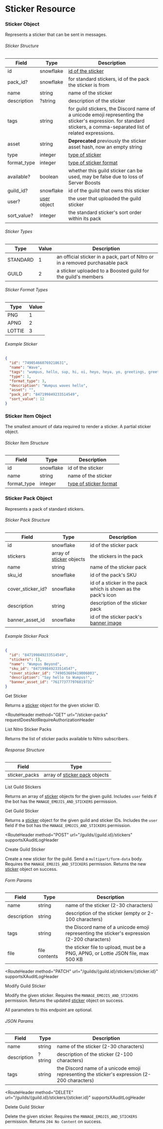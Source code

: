# Sticker Resource

### Sticker Object

Represents a sticker that can be sent in messages.

###### Sticker Structure

| Field       | Type                                       | Description                                                                                                                                                          |
| ----------- | ------------------------------------------ | -------------------------------------------------------------------------------------------------------------------------------------------------------------------- |
| id          | snowflake                                  | [id of the sticker](/reference#image-formatting)                                                                                                                     |
| pack_id?    | snowflake                                  | for standard stickers, id of the pack the sticker is from                                                                                                            |
| name        | string                                     | name of the sticker                                                                                                                                                  |
| description | ?string                                    | description of the sticker                                                                                                                                           |
| tags        | string                                     | for guild stickers, the Discord name of a unicode emoji representing the sticker's expression. for standard stickers, a comma-separated list of related expressions. |
| asset       | string                                     | **Deprecated** previously the sticker asset hash, now an empty string                                                                                                |
| type        | integer                                    | [type of sticker](#sticker-object-sticker-types)                                                                                                                     |
| format_type | integer                                    | [type of sticker format](#sticker-object-sticker-format-types)                                                                                                       |
| available?  | boolean                                    | whether this guild sticker can be used, may be false due to loss of Server Boosts                                                                                    |
| guild_id?   | snowflake                                  | id of the guild that owns this sticker                                                                                                                               |
| user?       | [user](/resources/user#user-object) object | the user that uploaded the guild sticker                                                                                                                             |
| sort_value? | integer                                    | the standard sticker's sort order within its pack                                                                                                                    |

###### Sticker Types

| Type     | Value | Description                                                                   |
| -------- | ----- | ----------------------------------------------------------------------------- |
| STANDARD | 1     | an official sticker in a pack, part of Nitro or in a removed purchasable pack |
| GUILD    | 2     | a sticker uploaded to a Boosted guild for the guild's members                 |

###### Sticker Format Types

| Type   | Value |
| ------ | ----- |
| PNG    | 1     |
| APNG   | 2     |
| LOTTIE | 3     |

###### Example Sticker

```json
{
  "id": "749054660769218631",
  "name": "Wave",
  "tags": "wumpus, hello, sup, hi, oi, heyo, heya, yo, greetings, greet, welcome, wave, :wave, :hello, :hi, :hey, hey, \ud83d\udc4b, \ud83d\udc4b\ud83c\udffb, \ud83d\udc4b\ud83c\udffc, \ud83d\udc4b\ud83c\udffd, \ud83d\udc4b\ud83c\udffe, \ud83d\udc4b\ud83c\udfff, goodbye, bye, see ya, later, laterz, cya",
  "type": 1,
  "format_type": 3,
  "description": "Wumpus waves hello",
  "asset": "",
  "pack_id": "847199849233514549",
  "sort_value": 12
}
```

### Sticker Item Object

The smallest amount of data required to render a sticker. A partial sticker object.

###### Sticker Item Structure

| Field       | Type      | Description                                                    |
| ----------- | --------- | -------------------------------------------------------------- |
| id          | snowflake | id of the sticker                                              |
| name        | string    | name of the sticker                                            |
| format_type | integer   | [type of sticker format](#sticker-object-sticker-format-types) |

### Sticker Pack Object

Represents a pack of standard stickers.

###### Sticker Pack Structure

| Field             | Type                                        | Description                                                          |
| ----------------- | ------------------------------------------- | -------------------------------------------------------------------- |
| id                | snowflake                                   | id of the sticker pack                                               |
| stickers          | array of [sticker](#sticker-object) objects | the stickers in the pack                                             |
| name              | string                                      | name of the sticker pack                                             |
| sku_id            | snowflake                                   | id of the pack's SKU                                                 |
| cover_sticker_id? | snowflake                                   | id of a sticker in the pack which is shown as the pack's icon        |
| description       | string                                      | description of the sticker pack                                      |
| banner_asset_id   | snowflake                                   | id of the sticker pack's [banner image](/reference#image-formatting) |

###### Example Sticker Pack

```json
{
  "id": "847199849233514549",
  "stickers": [],
  "name": "Wumpus Beyond",
  "sku_id": "847199849233514547",
  "cover_sticker_id": "749053689419006003",
  "description": "Say hello to Wumpus!",
  "banner_asset_id": "761773777976819732"
}
```

<RouteHeader method="GET" url="/stickers/{sticker.id}">
  Get Sticker
</RouteHeader>

Returns a [sticker](#sticker-object) object for the given sticker ID.

<RouteHeader
  method="GET"
  url="/sticker-packs"
  requestDoesNotRequireAuthorizationHeader
>
  List Nitro Sticker Packs
</RouteHeader>

Returns the list of sticker packs available to Nitro subscribers.

###### Response Structure

| Field         | Type                                                  |
| ------------- | ----------------------------------------------------- |
| sticker_packs | array of [sticker pack](#sticker-pack-object) objects |

<RouteHeader method="GET" url="/guilds/{guild.id}/stickers">
  List Guild Stickers
</RouteHeader>

Returns an array of [sticker](#sticker-object) objects for the given guild. Includes `user` fields if the bot has the `MANAGE_EMOJIS_AND_STICKERS` permission.

<RouteHeader method="GET" url="/guilds/{guild.id}/stickers/{sticker.id}">
  Get Guild Sticker
</RouteHeader>

Returns a [sticker](#sticker-object) object for the given guild and sticker IDs. Includes the `user` field if the bot has the `MANAGE_EMOJIS_AND_STICKERS` permission.

<RouteHeader
  method="POST"
  url="/guilds/{guild.id}/stickers"
  supportsXAuditLogHeader
>
  Create Guild Sticker
</RouteHeader>

Create a new sticker for the guild. Send a `multipart/form-data` body. Requires the `MANAGE_EMOJIS_AND_STICKERS` permission. Returns the new [sticker](#sticker-object) object on success.

###### Form Params

| Field       | Type          | Description                                                                                  |
| ----------- | ------------- | -------------------------------------------------------------------------------------------- |
| name        | string        | name of the sticker (2-30 characters)                                                        |
| description | string        | description of the sticker (empty or 2-100 characters)                                       |
| tags        | string        | the Discord name of a unicode emoji representing the sticker's expression (2-200 characters) |
| file        | file contents | the sticker file to upload, must be a PNG, APNG, or Lottie JSON file, max 500 KB             |

<RouteHeader
  method="PATCH"
  url="/guilds/{guild.id}/stickers/{sticker.id}"
  supportsXAuditLogHeader
>
  Modify Guild Sticker
</RouteHeader>

Modify the given sticker. Requires the `MANAGE_EMOJIS_AND_STICKERS` permission. Returns the updated [sticker](#sticker-object) object on success.

<Alert type="info">

All parameters to this endpoint are optional.

</Alert>

###### JSON Params

| Field       | Type    | Description                                                                                  |
| ----------- | ------- | -------------------------------------------------------------------------------------------- |
| name        | string  | name of the sticker (2-30 characters)                                                        |
| description | ?string | description of the sticker (2-100 characters)                                                |
| tags        | string  | the Discord name of a unicode emoji representing the sticker's expression (2-200 characters) |

<RouteHeader
  method="DELETE"
  url="/guilds/{guild.id}/stickers/{sticker.id}"
  supportsXAuditLogHeader
>
  Delete Guild Sticker
</RouteHeader>

Delete the given sticker. Requires the `MANAGE_EMOJIS_AND_STICKERS` permission. Returns `204 No Content` on success.
